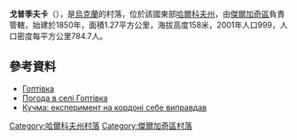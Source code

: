 {{coord|50|16|51|N|36|15|46|E|scale:100000_region:UA|display=title}}

'''戈普季夫卡'''（{{lang-uk|Гоптівка}}），是[[烏克蘭|烏克蘭]]的村落，位於該國東部[[哈爾科夫州|哈爾科夫州]]，由[[傑爾加奇區_(烏克蘭)|傑爾加奇區]]負責管轄，始建於1850年，面積1.27平方公里，海拔高度158米，2001年人口999，人口密度每平方公里784.7人。

==參考資料==
* [http://w1.c1.rada.gov.ua/pls/z7502/A005?rdat1=22.08.2011&rf7571=32985 Гоптівка]{{dead link|date=2018年3月 |bot=InternetArchiveBot |fix-attempted=yes }}
* [http://weather.in.ua/ua/har'kovskaja/5497 Погода в селі Гоптівка] {{Wayback|url=http://weather.in.ua/ua/har'kovskaja/5497 |date=20160323024647 }}
* [http://podrobnosti.ua/podrobnosti/2003/06/29/65977.html Кучма: експеримент на кордоні себе виправдав] {{Wayback|url=http://podrobnosti.ua/podrobnosti/2003/06/29/65977.html |date=20030828221558 }}

{{DEFAULTSORT:Гоптівка}}
[[Category:哈爾科夫州村落|Category:哈爾科夫州村落]]
[[Category:傑爾加奇區村落|Category:傑爾加奇區村落]]


{{Kharkiv-geo-stub}}